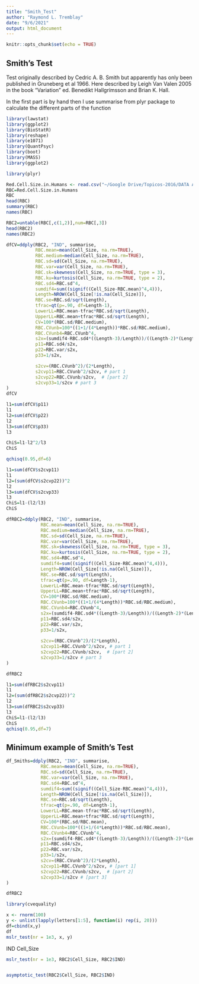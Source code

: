 ```yaml
---
title: "Smith_Test"
author: "Raymond L. Tremblay"
date: "9/6/2021"
output: html_document
---
```


```r
knitr::opts_chunk$set(echo = TRUE)
```
## Smith's Test

Test originally described by Cedric A. B. Smith but apparently has only been published in Gruneberg et al 1966. Here described by Leigh Van Valen 2005 in the book "Variation"
ed. Benedikt Hallgrímsson and Brian K. Hall.

In the first part is by hand then I use summarise from plyr package to calculate the different parts of the function

```r
library(lawstat)
library(ggplot2)
library(BioStatR)
library(reshape)
library(e1071)
library(QuantPsyc)
library(boot)
library(MASS)
library(ggplot2)

library(plyr)
```

```r
Red.Cell.Size.in.Humans <- read.csv("~/Google Drive/Topicos-2016/DATA Analysis for presentation/Roy-Haldane Conjucture/Red Cell Size in Humans.csv")
RBC=Red.Cell.Size.in.Humans
RBC
head(RBC)
summary(RBC)
names(RBC)

RBC2=untable(RBC[,c(1,2)],num=RBC[,3])
head(RBC2)
names(RBC2)
```

```r
dfCV=ddply(RBC2, "IND", summarise, 
           RBC.mean=mean(Cell_Size, na.rm=TRUE),
           RBC.medium=median(Cell_Size, na.rm=TRUE),
           RBC.sd=sd(Cell_Size, na.rm=TRUE),
           RBC.var=var(Cell_Size, na.rm=TRUE),
           RBC.sk=skewness(Cell_Size, na.rm=TRUE, type = 3),
           RBC.ku=kurtosis(Cell_Size, na.rm=TRUE, type = 2),
           RBC.sd4=RBC.sd^4,
           sumdif4=sum((signif((Cell_Size-RBC.mean)^4,4))),
           Length=NROW(Cell_Size[!is.na(Cell_Size)]),
           RBC.se=RBC.sd/sqrt(Length),
           tfrac=qt(p=.90, df=Length-1), 
           LowerLL=RBC.mean-tfrac*RBC.sd/sqrt(Length),
           UpperLL=RBC.mean+tfrac*RBC.sd/sqrt(Length),
           CV=100*(RBC.sd/RBC.medium),
           RBC.CVunb=100*((1+1/(4*Length))*RBC.sd/RBC.medium),
           RBC.CVunb4=RBC.CVunb^4,
           s2x=(sumdif4-RBC.sd4*((Length-3)/Length))/((Length-2)*(Length-3)),
           p11=RBC.sd4/s2x,
           p22=RBC.var/s2x,
           p33=1/s2x,

           s2cv=(RBC.CVunb^2)/(2*Length), 
           s2cvp11=RBC.CVunb^2/s2cv, # part 1
           s2cvp22=RBC.CVunb/s2cv,  # [part 2]
           s2cvp33=1/s2cv # part 3
)
dfCV
```


```r
l1=sum(dfCV$p11)
l1
l2=sum(dfCV$p22)
l2
l3=sum(dfCV$p33)
l3
```


```r
ChiS=l1-l2^2/l3
ChiS

qchisq(0.95,df=6)
```


```r
l1=sum(dfCV$s2cvp11)
l1
l2=(sum(dfCV$s2cvp22))^2
l2
l3=sum(dfCV$s2cvp33)
l3
ChiS=l1-(l2/l3)
ChiS
```



```r
dfRBC2=ddply(RBC2, "IND", summarise, 
             RBC.mean=mean(Cell_Size, na.rm=TRUE),
             RBC.medium=median(Cell_Size, na.rm=TRUE),
             RBC.sd=sd(Cell_Size, na.rm=TRUE),
             RBC.var=var(Cell_Size, na.rm=TRUE),
             RBC.sk=skewness(Cell_Size, na.rm=TRUE, type = 3),
             RBC.ku=kurtosis(Cell_Size, na.rm=TRUE, type = 2),
             RBC.sd4=RBC.sd^4,
             sumdif4=sum((signif((Cell_Size-RBC.mean)^4,4))),
             Length=NROW(Cell_Size[!is.na(Cell_Size)]),
             RBC.se=RBC.sd/sqrt(Length),
             tfrac=qt(p=.90, df=Length-1), 
             LowerLL=RBC.mean-tfrac*RBC.sd/sqrt(Length),
             UpperLL=RBC.mean+tfrac*RBC.sd/sqrt(Length),
             CV=100*(RBC.sd/RBC.medium),
             RBC.CVunb=100*((1+1/(4*Length))*RBC.sd/RBC.medium),
             RBC.CVunb4=RBC.CVunb^4,
             s2x=(sumdif4-RBC.sd4*((Length-3)/Length))/((Length-2)*(Length-3)),
             p11=RBC.sd4/s2x,
             p22=RBC.var/s2x,
             p33=1/s2x,
             
             s2cv=(RBC.CVunb^2)/(2*Length), 
             s2cvp11=RBC.CVunb^2/s2cv, # part 1
             s2cvp22=RBC.CVunb/s2cv,  # [part 2]
             s2cvp33=1/s2cv # part 3
)

dfRBC2

```

```r
l1=sum(dfRBC2$s2cvp11)
l1
l2=(sum(dfRBC2$s2cvp22))^2
l2
l3=sum(dfRBC2$s2cvp33)
l3
ChiS=l1-(l2/l3)
ChiS
qchisq(0.95,df=7)
```

## Minimum example of Smith's Test


```r
df_Smiths=ddply(RBC2, "IND", summarise, 
             RBC.mean=mean(Cell_Size, na.rm=TRUE),
             RBC.sd=sd(Cell_Size, na.rm=TRUE),
             RBC.var=var(Cell_Size, na.rm=TRUE),
             RBC.sd4=RBC.sd^4,
             sumdif4=sum((signif((Cell_Size-RBC.mean)^4,4))),
             Length=NROW(Cell_Size[!is.na(Cell_Size)]),
             RBC.se=RBC.sd/sqrt(Length),
             tfrac=qt(p=.90, df=Length-1), 
             LowerLL=RBC.mean-tfrac*RBC.sd/sqrt(Length),
             UpperLL=RBC.mean+tfrac*RBC.sd/sqrt(Length),
             CV=100*(RBC.sd/RBC.mean),
             RBC.CVunb=100*((1+1/(4*Length))*RBC.sd/RBC.mean),
             RBC.CVunb4=RBC.CVunb^4,
             s2x=(sumdif4-RBC.sd4*((Length-3)/Length))/((Length-2)*(Length-3)),
             p11=RBC.sd4/s2x,
             p22=RBC.var/s2x,
             p33=1/s2x,
             s2cv=(RBC.CVunb^2)/(2*Length), 
             s2cvp11=RBC.CVunb^2/s2cv, # [part 1]
             s2cvp22=RBC.CVunb/s2cv,  # [part 2]
             s2cvp33=1/s2cv # [part 3]
)

dfRBC2

```


```r
library(cvequality)
```



```r
x <- rnorm(100)
y <- unlist(lapply(letters[1:5], function(i) rep(i, 20)))
df=cbind(x,y)
df
mslr_test(nr = 1e3, x, y)
```

IND
<int>
Cell_Size
<dbl>



```r
mslr_test(nr = 1e3, RBC2$Cell_Size, RBC2$IND)


asymptotic_test(RBC2$Cell_Size, RBC2$IND)
```



